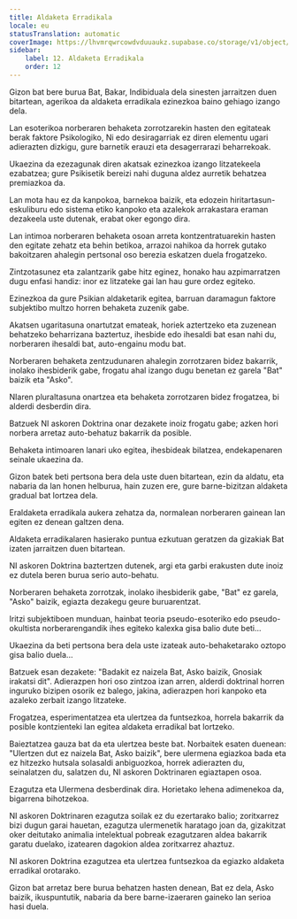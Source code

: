 ```yaml
---
title: Aldaketa Erradikala
locale: eu
statusTranslation: automatic
coverImage: https://lhvmrqwrcowdvduuaukz.supabase.co/storage/v1/object/public/strapi-uploads/small_cover-tratado-de-psicologia-revolucionaria.webp-5e15e1cec4e0ebebcde5d7fc7565d8fd.webp
sidebar:
    label: 12. Aldaketa Erradikala
    order: 12
---
```

Gizon bat bere burua Bat, Bakar, Indibiduala dela sinesten jarraitzen duen bitartean, agerikoa da aldaketa erradikala ezinezkoa baino gehiago izango dela.

Lan esoterikoa norberaren behaketa zorrotzarekin hasten den egitateak berak faktore Psikologiko, Ni edo desiragarriak ez diren elementu ugari adierazten dizkigu, gure barnetik erauzi eta desagerrarazi beharrekoak.

Ukaezina da ezezagunak diren akatsak ezinezkoa izango litzatekeela ezabatzea; gure Psikisetik bereizi nahi duguna aldez aurretik behatzea premiazkoa da.

Lan mota hau ez da kanpokoa, barnekoa baizik, eta edozein hiritartasun-eskuliburu edo sistema etiko kanpoko eta azalekok arrakastara eraman dezakeela uste dutenak, erabat oker egongo dira.

Lan intimoa norberaren behaketa osoan arreta kontzentratuarekin hasten den egitate zehatz eta behin betikoa, arrazoi nahikoa da horrek gutako bakoitzaren ahalegin pertsonal oso berezia eskatzen duela frogatzeko.

Zintzotasunez eta zalantzarik gabe hitz eginez, honako hau azpimarratzen dugu enfasi handiz: inor ez litzateke gai lan hau gure ordez egiteko.

Ezinezkoa da gure Psikian aldaketarik egitea, barruan daramagun faktore subjektibo multzo horren behaketa zuzenik gabe.

Akatsen ugaritasuna onartutzat emateak, horiek aztertzeko eta zuzenean behatzeko beharrizana baztertuz, ihesbide edo ihesaldi bat esan nahi du, norberaren ihesaldi bat, auto-engainu modu bat.

Norberaren behaketa zentzudunaren ahalegin zorrotzaren bidez bakarrik, inolako ihesbiderik gabe, frogatu ahal izango dugu benetan ez garela "Bat" baizik eta "Asko".

NIaren pluraltasuna onartzea eta behaketa zorrotzaren bidez frogatzea, bi alderdi desberdin dira.

Batzuek NI askoren Doktrina onar dezakete inoiz frogatu gabe; azken hori norbera arretaz auto-behatuz bakarrik da posible.

Behaketa intimoaren lanari uko egitea, ihesbideak bilatzea, endekapenaren seinale ukaezina da.

Gizon batek beti pertsona bera dela uste duen bitartean, ezin da aldatu, eta nabaria da lan honen helburua, hain zuzen ere, gure barne-bizitzan aldaketa gradual bat lortzea dela.

Eraldaketa erradikala aukera zehatza da, normalean norberaren gainean lan egiten ez denean galtzen dena.

Aldaketa erradikalaren hasierako puntua ezkutuan geratzen da gizakiak Bat izaten jarraitzen duen bitartean.

NI askoren Doktrina baztertzen dutenek, argi eta garbi erakusten dute inoiz ez dutela beren burua serio auto-behatu.

Norberaren behaketa zorrotzak, inolako ihesbiderik gabe, "Bat" ez garela, "Asko" baizik, egiazta dezakegu geure buruarentzat.

Iritzi subjektiboen munduan, hainbat teoria pseudo-esoteriko edo pseudo-okultista norberarengandik ihes egiteko kalexka gisa balio dute beti...

Ukaezina da beti pertsona bera dela uste izateak auto-behaketarako oztopo gisa balio duela...

Batzuek esan dezakete: "Badakit ez naizela Bat, Asko baizik, Gnosiak irakatsi dit". Adierazpen hori oso zintzoa izan arren, alderdi doktrinal horren inguruko bizipen osorik ez balego, jakina, adierazpen hori kanpoko eta azaleko zerbait izango litzateke.

Frogatzea, esperimentatzea eta ulertzea da funtsezkoa, horrela bakarrik da posible kontzienteki lan egitea aldaketa erradikal bat lortzeko.

Baieztatzea gauza bat da eta ulertzea beste bat. Norbaitek esaten duenean: "Ulertzen dut ez naizela Bat, Asko baizik", bere ulermena egiazkoa bada eta ez hitzezko hutsala solasaldi anbiguozkoa, horrek adierazten du, seinalatzen du, salatzen du, NI askoren Doktrinaren egiaztapen osoa.

Ezagutza eta Ulermena desberdinak dira. Horietako lehena adimenekoa da, bigarrena bihotzekoa.

NI askoren Doktrinaren ezagutza soilak ez du ezertarako balio; zoritxarrez bizi dugun garai hauetan, ezagutza ulermenetik haratago joan da, gizakitzat oker deitutako animalia intelektual pobreak ezagutzaren aldea bakarrik garatu duelako, izatearen dagokion aldea zoritxarrez ahaztuz.

NI askoren Doktrina ezagutzea eta ulertzea funtsezkoa da egiazko aldaketa erradikal orotarako.

Gizon bat arretaz bere burua behatzen hasten denean, Bat ez dela, Asko baizik, ikuspuntutik, nabaria da bere barne-izaeraren gaineko lan serioa hasi duela.


